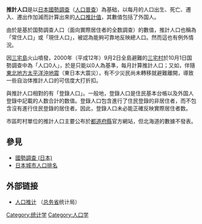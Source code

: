 {{unreferenced|time=2014-12-30T08:50:55+00:00}}
{{Japanese
|japanese=推計人口
|kana=すいけいじんこう
|romaji=Suikei Jinkou
}}
'''推計人口'''是以[[日本|日本]][[國勢調查_(日本)|國勢調查]]（[[人口普查|人口普查]]）為基础，以每月的人口出生、死亡、遷入、遷出作加減而計算出來的[[人口|人口]][[近似值|推計值]]，其數值包括了外国人。

由於是基於国勢調查人口（面向實際居住者的全数調查）的數值，推計人口也稱為「常住人口」或「現住人口」，被認為能夠可靠地反映總人口。然而這也有例外情況。

因[[三宅島|三宅島]]火山噴發，2000年（平成12年）9月2日全島避難的[[三宅村|三宅村]]於10月1日国勢調查中為「人口0人」，於是只能以0人為基準，每月計算推計人口；又如，伴隨[[東北地方太平洋沖地震|東北地方太平洋沖地震]]（東日本大震災），有不少災民尚未轉移{{Link-ja|住民票|住民票}}就避難離開，導致一些自治体推計人口的可信度大打折扣。

與推計人口相對的有「登錄人口」。一般地，登錄人口是住民基本台帳以及外国人登錄中記載的人数合計的数值。登錄人口包含進行了住民登錄的非居住者，而不包含沒有進行住民登錄的居住者。因此，登錄人口未必能正確反映實際居住者数。

市區町村單位的推計人口主要公布於[[都道府縣|都道府縣]]官方網站，但北海道的數據不發表。

== 參見 ==
* [[國勢調查_(日本)|國勢調查 (日本)]]
* [[日本城市人口排名|日本城市人口排名]]

== 外部链接 ==
*[http://www.stat.go.jp/data/jinsui/index.htm 人口推计] {{Wayback|url=http://www.stat.go.jp/data/jinsui/index.htm |date=20180314070505 }}（[[总务省|总务省]]统计局）

[[Category:统计学|Category:统计学]]
[[Category:人口学|Category:人口学]]